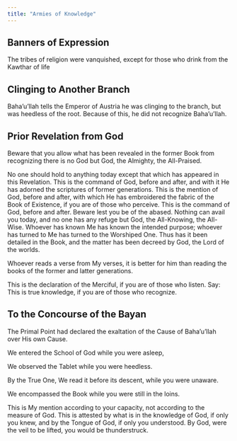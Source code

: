 ```yaml
---
title: "Armies of Knowledge"
---
```


## Banners of Expression

The tribes of religion were vanquished, except for those who drink from the Kawthar of life

## Clinging to Another Branch

Baha'u'llah tells the Emperor of Austria he was clinging to the branch, but was heedless of the root. Because of this, he did not recognize Baha'u'llah.

## Prior Revelation from God

Beware that you allow what has been revealed in the former Book from recognizing there is no God but God, the Almighty, the All-Praised.

No one should hold to anything today except that which has appeared in this Revelation. This is the command of God, before and after, and with it He has adorned the scriptures of former generations. This is the mention of God, before and after, with which He has embroidered the fabric of the Book of Existence, if you are of those who perceive. This is the command of God, before and after. Beware lest you be of the abased. Nothing can avail you today, and no one has any refuge but God, the All-Knowing, the All-Wise. Whoever has known Me has known the intended purpose; whoever has turned to Me has turned to the Worshiped One. Thus has it been detailed in the Book, and the matter has been decreed by God, the Lord of the worlds.

Whoever reads a verse from My verses, it is better for him than reading the books of the former and latter generations.

This is the declaration of the Merciful, if you are of those who listen. Say: This is true knowledge, if you are of those who recognize.

## To the Concourse of the Bayan

The Primal Point had declared the exaltation of the Cause of Baha'u'llah over His own Cause.

We entered the School of God while you were asleep,

We observed the Tablet while you were heedless.

By the True One, We read it before its descent, while you were unaware.

We encompassed the Book while you were still in the loins.

This is My mention according to your capacity, not according to the measure of God. This is attested by what is in the knowledge of God, if only you knew, and by the Tongue of God, if only you understood. By God, were the veil to be lifted, you would be thunderstruck.
